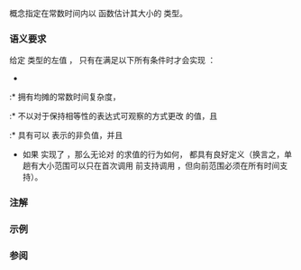 {{cpp/ranges/title|approximately_sized_range}}
{{cpp/ranges/navbar}}

{{ddcl|header=ranges|since=c++26|1=
template&lt; class T &gt;
concept approximately_sized_range = ranges::range&lt;T&gt; &amp;&amp;
    requires(T&amp; t) {
        ranges::reserve_hint(t);
    };
}}

{{tt|approximately_sized_range}} 概念指定在常数时间内以 {{tt|reserve_hint}} 函数估计其大小的 {{lconcept|range}} 类型。

===语义要求===
给定 {{c/core|std::remove_reference_t&lt;T&gt;}} 类型的左值 {{c|t}}，{{tt|T}} 只有在满足以下所有条件时才会实现 {{tt|approximately_sized_range}}：
* {{c|ranges::reserve_hint(t)}}
:* 拥有均摊的常数时间复杂度，
:* 不以对于保持相等性的表达式可观察的方式更改 {{c|t}} 的值，且
:* 具有可以 {{c/core|ranges::range_difference_t&lt;T&gt;}} 表示的非负值，并且
* 如果 {{c/core|ranges::iterator_t&lt;T&gt;}} 实现了 {{lconcept|forward_iterator}}，那么无论对 {{c|ranges::begin(t)}} 的求值的行为如何，{{c|ranges::reserve_hint(t)}} 都具有良好定义（换言之，单趟有大小范围可以只在首次调用 {{tt|begin}} 前支持调用 {{tt|reserve_hint}}，但向前范围必须在所有时间支持）。

===注解===
{{feature test macro|__cpp_lib_ranges_reserve_hint|std=C++26|value=202502L|{{lc|ranges::approximately_sized_range}}}}

===示例===
{{example}}

===参阅===
{{dsc begin}}
{{dsc inc|cpp/ranges/dsc sized_range}}
{{dsc end}}

{{langlinks|de|en|es|ja|ru}}